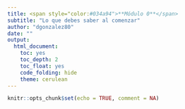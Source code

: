 ```yaml
---
title: <span style="color:#034a94">**Módulo 0**</span>
subtitle: "Lo que debes saber al comenzar"
author: "dgonzalez80"
date: ""
output:
  html_document:
    toc: yes
    toc_depth: 2
    toc_float: yes
    code_folding: hide
    theme: cerulean
---
```



```r
knitr::opts_chunk$set(echo = TRUE, comment = NA)
```

<br/><br/>
